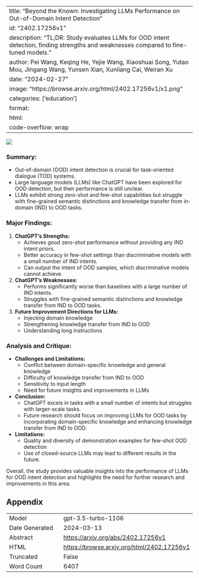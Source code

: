 
---
title: "Beyond the Known: Investigating LLMs Performance on Out-of-Domain Intent Detection"
id: "2402.17256v1"
description: "TL;DR: Study evaluates LLMs for OOD intent detection, finding strengths and weaknesses compared to fine-tuned models."
author: Pei Wang, Keqing He, Yejie Wang, Xiaoshuai Song, Yutao Mou, Jingang Wang, Yunsen Xian, Xunliang Cai, Weiran Xu
date: "2024-02-27"
image: "https://browse.arxiv.org/html/2402.17256v1/x1.png"
categories: ['education']
format:
  html:
    code-overflow: wrap
---

![](https://browse.arxiv.org/html/2402.17256v1/x1.png)

### **Summary:**
- Out-of-domain (OOD) intent detection is crucial for task-oriented dialogue (TOD) systems.
- Large language models (LLMs) like ChatGPT have been explored for OOD detection, but their performance is still unclear.
- LLMs exhibit strong zero-shot and few-shot capabilities but struggle with fine-grained semantic distinctions and knowledge transfer from in-domain (IND) to OOD tasks.

### Major Findings:
1. **ChatGPT's Strengths:**
   - Achieves good zero-shot performance without providing any IND intent priors.
   - Better accuracy in few-shot settings than discriminative models with a small number of IND intents.
   - Can output the intent of OOD samples, which discriminative models cannot achieve.

2. **ChatGPT's Weaknesses:**
   - Performs significantly worse than baselines with a large number of IND intents.
   - Struggles with fine-grained semantic distinctions and knowledge transfer from IND to OOD tasks.

3. **Future Improvement Directions for LLMs:**
   - Injecting domain knowledge
   - Strengthening knowledge transfer from IND to OOD
   - Understanding long instructions

### Analysis and Critique:
- **Challenges and Limitations:**
  - Conflict between domain-specific knowledge and general knowledge
  - Difficulty of knowledge transfer from IND to OOD
  - Sensitivity to input length
  - Need for future insights and improvements in LLMs
- **Conclusion:**
  - ChatGPT excels in tasks with a small number of intents but struggles with larger-scale tasks.
  - Future research should focus on improving LLMs for OOD tasks by incorporating domain-specific knowledge and enhancing knowledge transfer from IND to OOD.
- **Limitations:**
  - Quality and diversity of demonstration examples for few-shot OOD detection
  - Use of closed-source LLMs may lead to different results in the future.

Overall, the study provides valuable insights into the performance of LLMs for OOD intent detection and highlights the need for further research and improvements in this area.

## Appendix

|          |          |
|----------|----------|
| Model     | gpt-3.5-turbo-1106       |
| Date Generated     | 2024-03-13       |
| Abstract | [https://arxiv.org/abs/2402.17256v1](https://arxiv.org/abs/2402.17256v1)        |
| HTML     | [https://browse.arxiv.org/html/2402.17256v1](https://browse.arxiv.org/html/2402.17256v1)       |
| Truncated       | False       |
| Word Count       | 6407       |